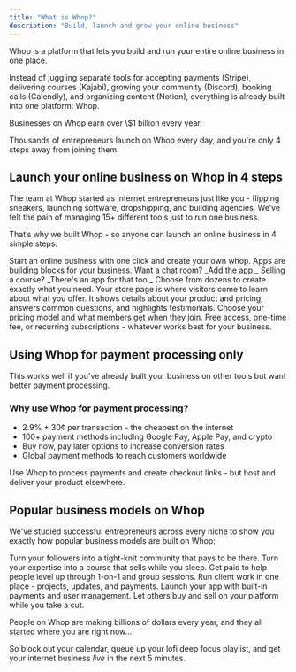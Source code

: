 ```yaml
---
title: "What is Whop?"
description: "Build, launch and grow your online business"
---
```


Whop is a platform that lets you build and run your entire online business in one place. 

Instead of juggling separate tools for accepting payments (Stripe), delivering courses (Kajabi), growing your community (Discord), booking calls (Calendly), and organizing content (Notion), everything is already built into one platform: Whop.

<Check>
  Businesses on Whop earn over \$1 billion every year.
</Check>

Thousands of entrepreneurs launch on Whop every day, and you're only 4 steps away from joining them.

## **Launch your online business on Whop in 4 steps**

The team at Whop started as internet entrepreneurs just like you - flipping sneakers, launching software, dropshipping, and building agencies. We’ve felt the pain of managing 15\+ different tools just to run one business.

That’s why we built Whop - so anyone can launch an online business in 4 simple steps:

<CardGroup cols={2}>
  <Card title="Start here: Create your whop" icon="sparkles" href="www.google.com">
    Start an online business with one click and create your own whop.
  </Card>
  <Card title="Add apps to your Whop" icon="block-brick">
    Apps are building blocks for your business. Want a chat room? _Add the app._ Selling a course? _There's an app for that too._ Choose from dozens to create exactly what you need.
  </Card>
  <Card title="Set up your store page" icon="store" href="/set-up-store-page">
    Your store page is where visitors come to learn about what you offer. It shows details about your product and pricing, answers common questions, and highlights testimonials.
  </Card>
  <Card title="Set up products and pricing" icon="dollar-sign">
    Choose your pricing model and what members get when they join. Free access, one-time fee, or recurring subscriptions - whatever works best for your business.
  </Card>
</CardGroup>

## Using Whop for payment processing only

This works well if you've already built your business on other tools but want better payment processing.

### Why use Whop for payment processing?

- 2.9% \+ 30¢ per transaction - the cheapest on the internet
- 100\+ payment methods including Google Pay, Apple Pay, and crypto
- Buy now, pay later options to increase conversion rates
- Global payment methods to reach customers worldwide

<CardGroup cols={1}>
  <Card title="Start with payment processing" icon="credit-card">
    Use Whop to process payments and create checkout links - but host and deliver your product elsewhere.
  </Card>
</CardGroup>

## Popular business models on Whop

We've studied successful entrepreneurs across every niche to show you exactly how popular business models are built on Whop:

<CardGroup cols={3}>
  <Card title="Communities" icon="people-group" href="/supported-business-models/communities">
    Turn your followers into a tight-knit community that pays to be there.
  </Card>
  <Card title="Courses" icon="graduation-cap">
    Turn your expertise into a course that sells while you sleep.
  </Card>
  <Card title="Coaches" icon="chart-line" href="/building-apps">
    Get paid to help people level up through 1-on-1 and group sessions.
  </Card>
</CardGroup>

<CardGroup cols={3}>
  <Card title="Agencies" icon="gear">
    Run client work in one place - projects, updates, and payments.
  </Card>
  <Card title="Software" icon="laptop">
    Launch your app with built-in payments and user management.
  </Card>
  <Card title="Marketplaces" icon="cart-shopping">
    Let others buy and sell on your platform while you take a cut.
  </Card>
</CardGroup>

People on Whop are making billions of dollars every year, and they all started where you are right now...

So block out your calendar, queue up your lofi deep focus playlist, and get your internet business _live_ in the next 5 minutes.